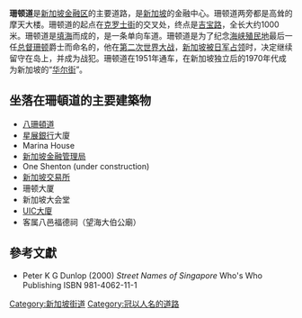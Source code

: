 {{Infobox street
|coordinates=
|metro      =
|namesake   =
|路牌类型    =Singapore
|中文道路名称=珊顿道
|道路名称拼音=
|所在地区    =
|道路英文名  =Shenton Way
|图片        =Shenton Way 2, Jan 06.JPG
|图片说明    =珊顿道
|通车日期={{start date and age|1951}}}}
'''珊顿道'''是[[新加坡金融区|新加坡金融区]]的主要道路，是[[新加坡|新加坡]]的金融中心。珊顿道两旁都是高耸的摩天大楼。珊顿道的起点在[[克罗士街|克罗士街]]的交叉处，终点是[[吉宝路|吉宝路]]，全长大约1000米。珊顿道是[[填海|填海]]而成的，是一条单向车道。珊顿道是为了纪念[[海峡殖民地|海峡殖民地]]最后一任[[海峡殖民地总督|总督]][[珊顿·托马斯|珊顿]]爵士而命名的，他在[[第二次世界大战|第二次世界大战]]，[[新加坡日佔時期|新加坡被日军占领]]时，决定继续留守在岛上，并成为战犯。珊顿道在1951年通车，在新加坡独立后的1970年代成为新加坡的“[[华尔街|华尔街]]”。

== 坐落在珊頓道的主要建築物 ==
* [[八珊頓道|八珊頓道]]
* [[星展銀行|星展銀行]]大廈
* Marina House
* [[新加坡金融管理局|新加坡金融管理局]]
* One Shenton (under construction)
* [[新加坡交易所|新加坡交易所]]
* 珊顿大厦
* 新加坡大会堂
* [[UIC大廈|UIC大廈]]
* 客属八邑福德祠（望海大伯公廟）

== 參考文獻 ==
* Peter K G Dunlop (2000) ''Street Names of Singapore'' Who's Who Publishing ISBN 981-4062-11-1 {{en}}

[[Category:新加坡街道|Category:新加坡街道]]
[[Category:冠以人名的道路|Category:冠以人名的道路]]